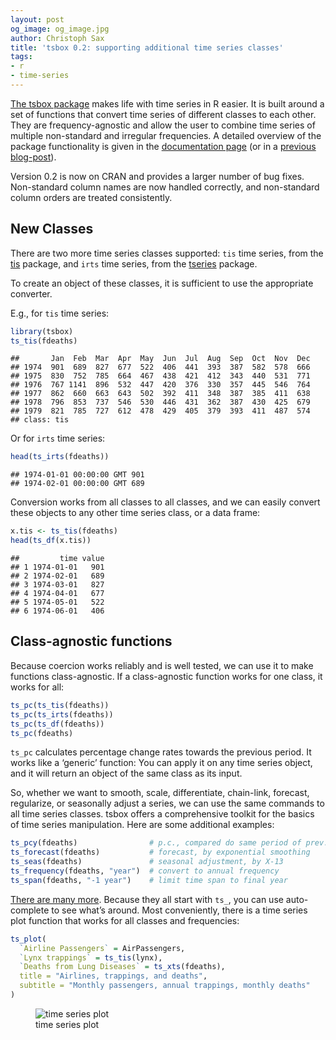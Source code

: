 ```yaml
---
layout: post
og_image: og_image.jpg
author: Christoph Sax
title: 'tsbox 0.2: supporting additional time series classes'
tags:
- r
- time-series
---
```


[The tsbox package](https://www.tsbox.help/) makes life with time series
in R easier. It is built around a set of functions that convert time
series of different classes to each other. They are frequency-agnostic
and allow the user to combine time series of multiple non-standard and irregular
frequencies. A detailed overview of the package functionality
is given in the [documentation page](https://www.tsbox.help/) (or in a
[previous
blog-post](https://www.cynkra.com/blog/2018-05-15-tsbox/)).


Version 0.2 is now on CRAN and provides a larger number of bug fixes.
Non-standard column names are now handled correctly, and
non-standard column orders are treated consistently.

## New Classes

There are two more time series classes supported: `tis` time series,
from the [tis](https://cran.r-project.org/package=tis) package, and
`irts` time series, from the
[tseries](https://cran.r-project.org/package=tseries) package.

To create an object of these classes, it is sufficient to use
the appropriate converter.

E.g., for `tis` time series:

``` r
library(tsbox)
ts_tis(fdeaths)
```

    ##       Jan  Feb  Mar  Apr  May  Jun  Jul  Aug  Sep  Oct  Nov  Dec
    ## 1974  901  689  827  677  522  406  441  393  387  582  578  666
    ## 1975  830  752  785  664  467  438  421  412  343  440  531  771
    ## 1976  767 1141  896  532  447  420  376  330  357  445  546  764
    ## 1977  862  660  663  643  502  392  411  348  387  385  411  638
    ## 1978  796  853  737  546  530  446  431  362  387  430  425  679
    ## 1979  821  785  727  612  478  429  405  379  393  411  487  574
    ## class: tis

Or for `irts` time series:

``` r
head(ts_irts(fdeaths))
```

    ## 1974-01-01 00:00:00 GMT 901
    ## 1974-02-01 00:00:00 GMT 689

Conversion works from all classes to all classes, and we can easily
convert these objects to any other time series class, or a data
frame:

``` r
x.tis <- ts_tis(fdeaths)
head(ts_df(x.tis))
```

    ##         time value
    ## 1 1974-01-01   901
    ## 2 1974-02-01   689
    ## 3 1974-03-01   827
    ## 4 1974-04-01   677
    ## 5 1974-05-01   522
    ## 6 1974-06-01   406

## Class-agnostic functions

Because coercion works reliably and is well tested, we can use
it to make functions class-agnostic. If a class-agnostic function
works for one class, it works for all:

``` r
ts_pc(ts_tis(fdeaths))
ts_pc(ts_irts(fdeaths))
ts_pc(ts_df(fdeaths))
ts_pc(fdeaths)
```

`ts_pc` calculates percentage change rates towards the previous period.
It works like a ‘generic’ function: You can apply it on any time series
object, and it will return an object of the same class as its input.

So, whether we want to smooth, scale, differentiate, chain-link,
forecast, regularize, or seasonally adjust a series, we can use the same
commands to all time series classes. tsbox offers a comprehensive
toolkit for the basics of time series manipulation. Here are some
additional examples:

``` r
ts_pcy(fdeaths)                # p.c., compared do same period of prev. year
ts_forecast(fdeaths)           # forecast, by exponential smoothing
ts_seas(fdeaths)               # seasonal adjustment, by X-13
ts_frequency(fdeaths, "year")  # convert to annual frequency
ts_span(fdeaths, "-1 year")    # limit time span to final year
```

[There are many more](https://www.tsbox.help/reference/index.html).
Because they all start with `ts_`, you can use auto-complete to see
what’s around. Most conveniently, there is a time series plot function
that works for all classes and frequencies:

``` r
ts_plot(
  `Airline Passengers` = AirPassengers,
  `Lynx trappings` = ts_tis(lynx),
  `Deaths from Lung Diseases` = ts_xts(fdeaths),
  title = "Airlines, trappings, and deaths",
  subtitle = "Monthly passengers, annual trappings, monthly deaths"
)
```

![time series plot](unnamed-chunk-2-1.png "Illustration")
